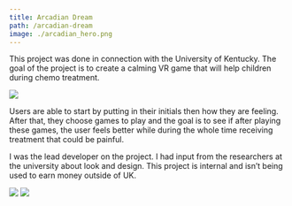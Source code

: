 ```yaml
---
title: Arcadian Dream
path: /arcadian-dream
image: ./arcadian_hero.png
---
```



This project was done in connection with the University of Kentucky. The goal of the project is to create a calming VR game that will help children during chemo treatment.

<Image src={arcadiaPic1} />

Users are able to start by putting in their initials then how they are feeling. After that, they choose games to play and the goal is to see if after playing these games, the user feels better while during the whole time receiving treatment that could be painful.

I was the lead developer on the project. I had input from the researchers at the university about look and design. This project is internal and isn’t being used to earn money outside of UK.

<Image src={arcadiaPic2} />

<Image src={arcadiaPic3} />